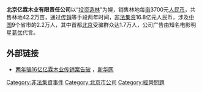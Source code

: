 '''北京亿霖木业有限责任公司'''以“[[投资|投资]][[造林|造林]]”为幌，销售林地每[[亩|亩]]3700元[[人民币|人民币]]，共售林地42.2万亩，通过[[傳銷_(中華人民共和國)|传销]]等手段两年时间，[[非法集资|非法集资]]16.8亿元人民币，涉及[[中华人民共和国|中国]]9个省市的2.2万人，其中首都[[北京|北京]]受骗群众达1.7万人，公司广告由知名电影明星[[葛优|葛优]]代言。

==外部链接==
*[http://news.xinhuanet.com/fortune/2007-02/09/content_5719677.htm 两年骗16亿亿霖木业传销案告破] {{Wayback|url=http://news.xinhuanet.com/fortune/2007-02/09/content_5719677.htm |date=20090326045905 }}，[[新华网|新华网]]
{{Investment-stub}}
[[Category:非法集資事件|Category:非法集資事件]]
[[Category:北京市公司|Category:北京市公司]]
[[Category:經營問題|Category:經營問題]]